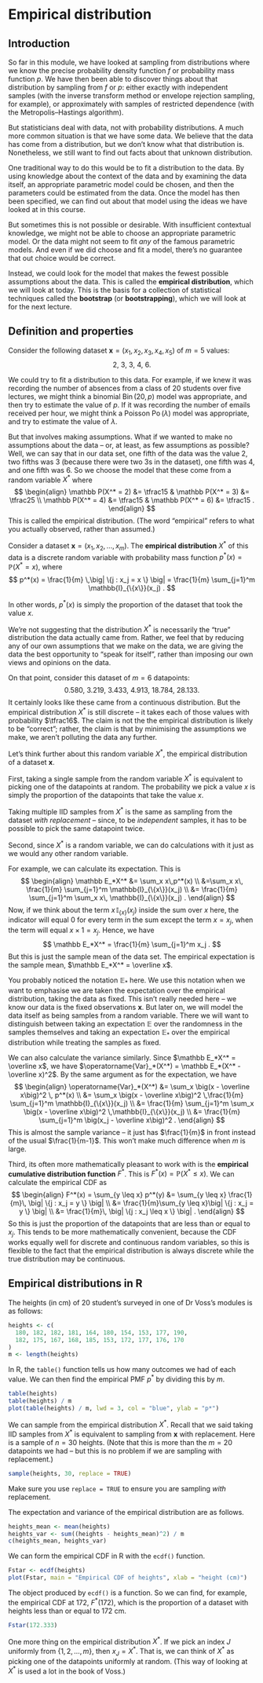 # Empirical distribution

## Introduction

So far in this module, we have looked at sampling from distributions where we know the precise probability density function $f$ or probability mass function $p$. We have then been able to discover things about that distribution by sampling from $f$ or $p$: either exactly with independent samples (with the inverse transform method or envelope rejection sampling, for example), or approximately with samples of restricted dependence (with the Metropolis--Hastings algorithm).

But statisticians deal with data, not with probability distributions. A much more common situation is that we have some data. We believe that the data has come from a distribution, but we don't know what that distribution is. Nonetheless, we still want to find out facts about that unknown distribution.

One traditional way to do this would be to fit a distribution to the data. By using knowledge about the context of the data and by examining the data itself, an appropriate parametric model could be chosen, and then the parameters could be estimated from the data. Once the model has then been specified, we can find out about that model using the ideas we have looked at in this course.

But sometimes this is not possible or desirable. With insufficient contextual knowledge, we might not be able to choose an appropriate parametric model. Or the data might not seem to fit *any* of the famous parametric models. And even if we did choose and fit a model, there's no guarantee that out choice would be correct.

Instead, we could look for the model that makes the fewest possible assumptions about the data. This is called the **empirical distribution**, which we will look at today. This is the basis for a collection of statistical techniques called the **bootstrap** (or **bootstrapping**), which we will look at for the next lecture.

## Definition and properties

Consider the following dataset $\mathbf x = (x_1, x_2, x_3, x_4, x_5)$ of $m = 5$ values: $$ 2, \ 3, \ 3, \ 4, \ 6 .$$

We could try to fit a distribution to this data. For example, if we knew it was recording the number of absences from a class of 20 students over five lectures, we might think a binomial $\operatorname{Bin}(20, p)$ model was appropriate, and then try to estimate the value of $p$. If it was recording the number of emails received per hour, we might think a Poisson $\operatorname{Po}(\lambda)$ model was appropriate, and try to estimate the value of $\lambda$.

But that involves making assumptions. What if we wanted to make no assumptions about the data -- or, at least, as few assumptions as possible? Well, we can say that in our data set, one fifth of the data was the value 2, two fifths was 3 (because there were two 3s in the dataset), one fifth was 4, and one fifth was 6. So we choose the model that these come from a random variable $X^*$ where $$ \begin{align}
\mathbb P(X^* = 2) &= \tfrac15 & \mathbb P(X^* = 3) &= \tfrac25 \\
\mathbb P(X^* = 4) &= \tfrac15 & \mathbb P(X^* = 6) &= \tfrac15 .
\end{align} $$ This is called the empirical distribution. (The word "empirical" refers to what you actually observed, rather than assumed.)

::: {#def-empirical}
Consider a dataset $\mathbf x = (x_1, x_2, \dots, x_m)$. The **empirical distribution** $X^*$ of this data is a discrete random variable with probability mass function $p^*(x) = \mathbb P(X^* = x)$, where $$ p^*(x) = \frac{1}{m} \,\big| \{j : x_j = x \} \big| = \frac{1}{m} \sum_{j=1}^m \mathbb{I}_{\{x\}}(x_j) . $$
:::

In other words, $p^*(x)$ is simply the proportion of the dataset that took the value $x$.

We're not suggesting that the distribution $X^*$ is necessarily the "true" distribution the data actually came from. Rather, we feel that by reducing any of our own assumptions that we make on the data, we are giving the data the best opportunity to "speak for itself", rather than imposing our own views and opinions on the data.

On that point, consider this dataset of $m = 6$ datapoints: $$ 0.580, \ 3.219, \ 3.433, \ 4.913, \ 18.784, \ 28.133. $$ It certainly looks like these came from a continuous distribution. But the empirical distribution $X^*$ is still discrete -- it takes each of those values with probability $\tfrac16$. The claim is not the the empirical distribution is likely to be "correct"; rather, the claim is that by minimising the assumptions we make, we aren't polluting the data any further.

Let's think further about this random variable $X^*$, the empirical distribution of a dataset $\mathbf x$.

First, taking a single sample from the random variable $X^*$ is equivalent to picking one of the datapoints at random. The probability we pick a value $x$ is simply the proportion of the datapoints that take the value $x$.

Taking multiple IID samples from $X^*$ is the same as sampling from the dataset *with replacement* -- since, to be *independent* samples, it has to be possible to pick the same datapoint twice.

Second, since $X^*$ is a random variable, we can do calculations with it just as we would any other random variable.

For example, we can calculate its expectation. This is $$ \begin{align}
\mathbb E_*X^* &= \sum_x x\,p^*(x) \\
&=\sum_x x\, \frac{1}{m} \sum_{j=1}^m \mathbb{I}_{\{x\}}(x_j)  \\
&= \frac{1}{m} \sum_{j=1}^m \sum_x x\, \mathbb{I}_{\{x\}}(x_j) .
\end{align} $$ Now, if we think about the term $x\, \mathbb{I}_{\{x\}}(x_j)$ inside the sum over $x$ here, the indicator will equal 0 for every term in the sum except the term $x = x_j$, when the term will equal $x \times 1 = x_j$. Hence, we have $$ \mathbb E_*X^* = \frac{1}{m} \sum_{j=1}^m x_j . $$ But this is just the sample mean of the data set. The empirical expectation is the sample mean, $\mathbb E_*X^* = \overline x$.

You probably noticed the notation $\mathbb E_*$ here. We use this notation when we want to emphasise we are taken the expectation over the empirical distribution, taking the data as fixed. This isn't really needed here -- we know our data is the fixed observations $\mathbf x$. But later on, we will model the data itself as being samples from a random variable. There we will want to distinguish between taking an expectation $\mathbb E$ over the randomness in the samples themselves and taking an expectation $\mathbb E_*$ over the empirical distribution while treating the samples as fixed.

We can also calculate the variance similarly. Since $\mathbb E_*X^* = \overline x$, we have $\operatorname{Var}_*(X^*) = \mathbb E_*(X^* - \overline x)^2$. By the same argument as for the expectation, we have $$ \begin{align}
\operatorname{Var}_*(X^*) &= \sum_x \big(x - \overline x\big)^2 \, p^*(x)  \\
&= \sum_x \big(x - \overline x\big)^2 \,\frac{1}{m} \sum_{j=1}^m \mathbb{I}_{\{x\}}(x_j) \\
&= \frac{1}{m} \sum_{j=1}^m \sum_x \big(x - \overline x\big)^2 \,\mathbb{I}_{\{x\}}(x_j) \\
&= \frac{1}{m} \sum_{j=1}^m \big(x_j - \overline x\big)^2 .
\end{align} $$ This is almost the sample variance -- it just has $\frac{1}{m}$ in front instead of the usual $\frac{1}{m-1}$. This won't make much difference when $m$ is large.

Third, its often more mathematically pleasant to work with is the **empirical cumulative distribution function** $F^*$. This is $F^*(x) = \mathbb P(X^* \leq x)$. We can calculate the empirical CDF as $$ \begin{align}
F^*(x) = \sum_{y \leq x} p^*(y) &= \sum_{y \leq x} \frac{1}{m}\, \big| \{j : x_j = y \} \big| \\
&= \frac{1}{m}\sum_{y \leq x}\big| \{j : x_j = y \} \big| \\
&= \frac{1}{m}\, \big| \{j : x_j \leq x \} \big| .
\end{align} $$ So this is just the proportion of the datapoints that are less than or equal to $x_j$. This tends to be more mathematically convenient, because the CDF works equally well for discrete and continuous random variables, so this is flexible to the fact that the empirical distribution is always discrete while the true distribution may be continuous.

## Empirical distributions in R

::: {#exm-heights}
The heights (in cm) of 20 student's surveyed in one of Dr Voss's modules is as follows:

```r
heights <- c(
  180, 182, 182, 181, 164, 180, 154, 153, 177, 190,
  182, 175, 167, 168, 185, 153, 172, 177, 176, 170
)
m <- length(heights)
```

In R, the `table()` function tells us how many outcomes we had of each value. We can then find the empirical PMF $p^*$ by dividing this by $m$.

```r
table(heights)
table(heights) / m
plot(table(heights) / m, lwd = 3, col = "blue", ylab = "p*")
```

We can sample from the empirical distribution $X^*$. Recall that we said taking IID samples from $X^*$ is equivalent to sampling from $\mathbf x$ with replacement. Here is a sample of $n = 30$ heights. (Note that this is more than the $m = 20$ datapoints we had -- but this is no problem if we are sampling with replacement.)

```r
sample(heights, 30, replace = TRUE)
```

Make sure you use `replace = TRUE` to ensure you are sampling *with* replacement.

The expectation and variance of the empirical distribution are as follows.

```r
heights_mean <- mean(heights)
heights_var <- sum((heights - heights_mean)^2) / m
c(heights_mean, heights_var)
```

We can form the empirical CDF in R with the `ecdf()` function.

```r
Fstar <- ecdf(heights)
plot(Fstar, main = "Empirical CDF of heights", xlab = "height (cm)")
```

The object produced by `ecdf()` is a function. So we can find, for example, the empirical CDF at 172, $F^*(172)$, which is the proportion of a dataset with heights less than or equal to 172 cm.

```r
Fstar(172.333)
```
:::

One more thing on the empirical distribution $X^*$. If we pick an index $J$ uniformly from $\{1, 2, \dots, m\}$, then $x_J = X^*$. That is, we can think of $X^*$ as picking one of the datapoints uniformly at random. (This way of looking at $X^*$ is used a lot in the book of Voss.)

